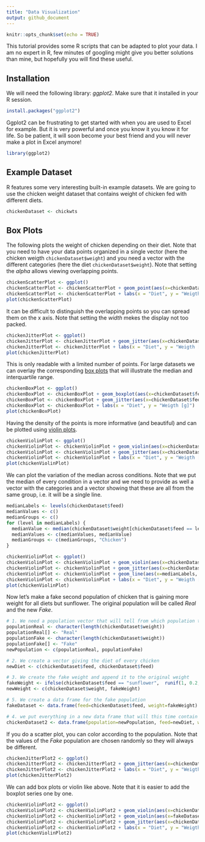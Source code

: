 ```yaml
---
title: "Data Visualization"
output: github_document
---
```


```r
knitr::opts_chunk$set(echo = TRUE)
```

This tutorial provides some R scripts that can be adapted to plot your data. I am no expert in R, few minutes of googling might give you better solutions than mine, but hopefully you will find these useful.

## Installation

We will need the following library: _ggplot2_. Make sure that it installed in your R session.

```r
install.packages("ggplot2")
```

Ggplot2 can be frustrating to get started with when you are used to Excel for example. But it is very powerful and once you know it you know it for life. So be patient, it will soon become your best friend and you will never make a plot in Excel anymore!

```r
library(ggplot2)
```

## Example Dataset

R features some very interesting built-in example datasets. We are going to use the chicken weight dataset that contains weight of chicken fed with different diets.

```r

chickenDataset <- chickwts

```

## Box Plots

The following plots the weight of chicken depending on their diet. Note that you need to have your data points organized in a single vector (here the chicken weigth `chickenDataset$weight`) and you need a vector with the different categories (here the diet `chickenDataset$weight`). Note that setting the _alpha_ allows viewing overlapping points.

```r

chickenScatterPlot <- ggplot()
chickenScatterPlot <- chickenScatterPlot + geom_point(aes(x=chickenDataset$feed, y=chickenDataset$weight), alpha = 0.5)
chickenScatterPlot <- chickenScatterPlot + labs(x = "Diet", y = "Weigth [g]")
plot(chickenScatterPlot)

```

It can be difficult to distinguish the overlapping points so you can spread them on the x axis. Note that setting the _width_ mekes the display not too packed. 

```r

chickenJitterPlot <- ggplot()
chickenJitterPlot <- chickenJitterPlot + geom_jitter(aes(x=chickenDataset$feed, y=chickenDataset$weight), width = 0.2, alpha = 0.5)
chickenJitterPlot <- chickenJitterPlot + labs(x = "Diet", y = "Weigth [g]")
plot(chickenJitterPlot)

```

This is only readable with a limited number of points. For large datasets we can overlay the corresponding [box plots](https://en.wikipedia.org/wiki/Box_plot) that will illustrate the median and interquartile range.

```r

chickenBoxPlot <- ggplot()
chickenBoxPlot <- chickenBoxPlot + geom_boxplot(aes(x=chickenDataset$feed, y=chickenDataset$weight), width = 0.6, alpha = 0.5)
chickenBoxPlot <- chickenBoxPlot + geom_jitter(aes(x=chickenDataset$feed, y=chickenDataset$weight), width = 0.2, alpha = 0.5)
chickenBoxPlot <- chickenBoxPlot + labs(x = "Diet", y = "Weigth [g]")
plot(chickenBoxPlot)

```

Having the density of the points is more informative (and beautiful) and can be plotted using [violin plots](https://en.wikipedia.org/wiki/Violin_plot).

```r

chickenViolinPlot <- ggplot()
chickenViolinPlot <- chickenViolinPlot + geom_violin(aes(x=chickenDataset$feed, y=chickenDataset$weight), width = 0.6, alpha = 0.5)
chickenViolinPlot <- chickenViolinPlot + geom_jitter(aes(x=chickenDataset$feed, y=chickenDataset$weight), width = 0.2, alpha = 0.5)
chickenViolinPlot <- chickenViolinPlot + labs(x = "Diet", y = "Weigth [g]")
plot(chickenViolinPlot)

```

We can plot the variation of the median across conditions. Note that we put the median of every condition in a vector and we need to provide as well a vector with the categories and a vector showing that these are all from the same group, i.e. it will be a single line.

```r

medianLabels <- levels(chickenDataset$feed)
medianValues <- c()
medianGroups <- c()
for (level in medianLabels) {
  medianValue <- median(chickenDataset$weight[chickenDataset$feed == level])
  medianValues <- c(medianValues, medianValue)
  medianGroups <- c(medianGroups, "Chicken")
}

chickenViolinPlot <- ggplot()
chickenViolinPlot <- chickenViolinPlot + geom_violin(aes(x=chickenDataset$feed, y=chickenDataset$weight), width = 0.6, alpha = 0.5)
chickenViolinPlot <- chickenViolinPlot + geom_jitter(aes(x=chickenDataset$feed, y=chickenDataset$weight), width = 0.2, alpha = 0.5)
chickenViolinPlot <- chickenViolinPlot + geom_line(aes(x=medianLabels, y=medianValues, group=medianGroups), alpha = 0.5)
chickenViolinPlot <- chickenViolinPlot + labs(x = "Diet", y = "Weigth [g]")
plot(chickenViolinPlot)

```

Now let's make a fake second population of chicken that is gaining more weight for all diets but sunflower. The original population will be called _Real_ and the new _Fake_.

```r

# 1. We need a population vector that will tell from which population the chicken comes from
populationReal <- character(length(chickenDataset$weight))
populationReal[] <- "Real"
populationFake <- character(length(chickenDataset$weight))
populationFake[] <- "Fake"
newPopulation <- c(populationReal, populationFake)

# 2. We create a vector giving the diet of every chicken
newDiet <- c(chickenDataset$feed, chickenDataset$feed)

# 3. We create the fake weight and append it to the original weight
fakeWeight <- ifelse(chickenDataset$feed == "sunflower",  runif(1, 0.2, 0.5) * chickenDataset$weight, runif(1, 1.8, 2) * chickenDataset$weight)
newWeight <- c(chickenDataset$weight, fakeWeight)

# 5. We create a data frame for the fake population
fakeDataset <- data.frame(feed=chickenDataset$feed, weight=fakeWeight)

# 4. we put everything in a new data frame that will this time contain three vectors: the population, the diet, and the weigth
chickenDataset2 <- data.frame(population=newPopulation, feed=newDiet, weight=newWeight)

```

If you do a scatter plot, you can color according to the population. Note that the values of the _Fake_ population are chosen randomly so they will always be different.

```r

chickenJitterPlot2 <- ggplot()
chickenJitterPlot2 <- chickenJitterPlot2 + geom_jitter(aes(x=chickenDataset2$feed, y=chickenDataset2$weight, col=chickenDataset2$population), width = 0.2, alpha = 0.5)
chickenJitterPlot2 <- chickenJitterPlot2 + labs(x = "Diet", y = "Weigth [g]", col = "Population")
plot(chickenJitterPlot2)

```

We can add box plots or violin like above. Note that it is easier to add the boxplot series one by one.

```r

chickenViolinPlot2 <- ggplot()
chickenViolinPlot2 <- chickenViolinPlot2 + geom_violin(aes(x=chickenDataset$feed, y=chickenDataset$weight), col= "darkblue", width = 0.6, alpha = 0.5)
chickenViolinPlot2 <- chickenViolinPlot2 + geom_violin(aes(x=fakeDataset$feed, y=fakeDataset$weight), col= "darkred", width = 0.6, alpha = 0.5)
chickenViolinPlot2 <- chickenViolinPlot2 + geom_jitter(aes(x=chickenDataset2$feed, y=chickenDataset2$weight, col=chickenDataset2$population), width = 0.2, alpha = 0.5)
chickenViolinPlot2 <- chickenViolinPlot2 + labs(x = "Diet", y = "Weigth [g]", col = "Population")
plot(chickenViolinPlot2)

```
